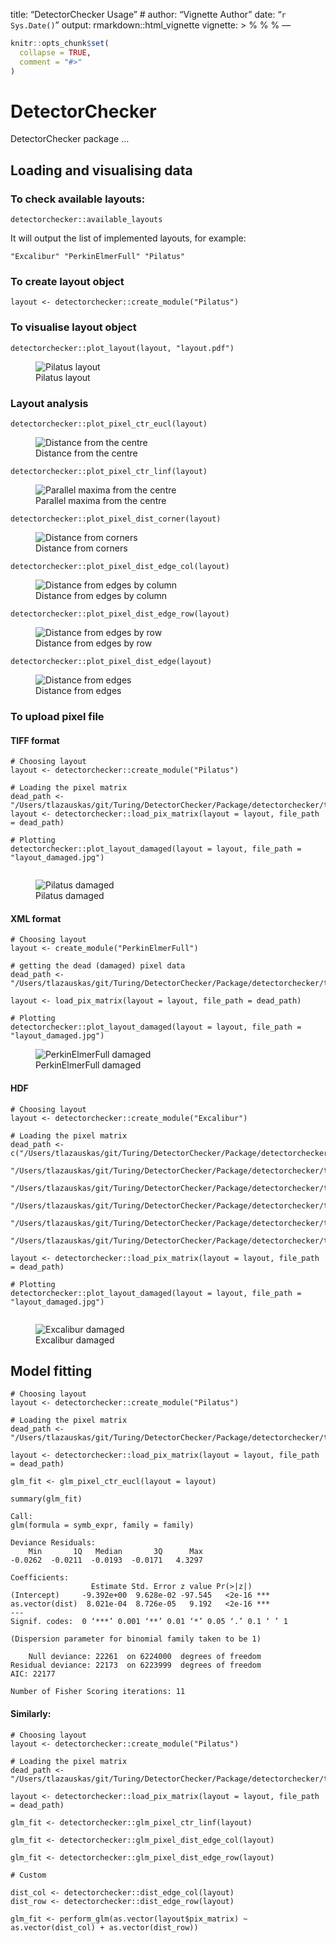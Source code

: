 
title: "DetectorChecker Usage"
# author: "Vignette Author"
date: "`r Sys.Date()`"
output: rmarkdown::html_vignette
vignette: >
  %\VignetteIndexEntry{Vignette Title}
  %\VignetteEngine{knitr::rmarkdown}
  %\VignetteEncoding{UTF-8}
---

```r
knitr::opts_chunk$set(
  collapse = TRUE,
  comment = "#>"
)
```

# DetectorChecker

DetectorChecker package ...

## Loading and visualising data

### To check available layouts:

```
detectorchecker::available_layouts
```

It will output the list of implemented layouts, for example:

```
"Excalibur" "PerkinElmerFull" "Pilatus" 
```

### To create layout object

```
layout <- detectorchecker::create_module("Pilatus")
```

### To visualise layout object

```
detectorchecker::plot_layout(layout, "layout.pdf")
```

![Pilatus layout](Pilatus_layout.jpg)

### Layout analysis

```
detectorchecker::plot_pixel_ctr_eucl(layout)
```

![Distance from the centre](pixel_ctr_eucl.jpg)

```
detectorchecker::plot_pixel_ctr_linf(layout)
```

![Parallel maxima from the centre](pixel_ctr_linf.jpg)

```
detectorchecker::plot_pixel_dist_corner(layout)
```

![Distance from corners](pixel_dist_corner.jpg)

```
detectorchecker::plot_pixel_dist_edge_col(layout)
```
![Distance from edges by column](pixel_dist_edge_col.jpg)

```
detectorchecker::plot_pixel_dist_edge_row(layout)
```
![Distance from edges by row](pixel_dist_edge_row.jpg)

```
detectorchecker::plot_pixel_dist_edge(layout)
```
![Distance from edges](pixel_dist_edge.jpg)

### To upload pixel file

#### TIFF format

```
# Choosing layout
layout <- detectorchecker::create_module("Pilatus")

# Loading the pixel matrix
dead_path <- "/Users/tlazauskas/git/Turing/DetectorChecker/Package/detectorchecker/tests/testthat/dead_pix/Pilatus/badpixel_mask.tif"
layout <- detectorchecker::load_pix_matrix(layout = layout, file_path = dead_path)

# Plotting
detectorchecker::plot_layout_damaged(layout = layout, file_path = "layout_damaged.jpg")
                      
```

![Pilatus damaged](Pilatus_damaged.jpeg)

#### XML format

```
# Choosing layout
layout <- create_module("PerkinElmerFull")

# getting the dead (damaged) pixel data
dead_path <- "/Users/tlazauskas/git/Turing/DetectorChecker/Package/detectorchecker/tests/testthat/dead_pix/PerkinElmer/BadPixelMap_0.bpm/BadPixelMap.bpm.xml"

layout <- load_pix_matrix(layout = layout, file_path = dead_path)

# Plotting
detectorchecker::plot_layout_damaged(layout = layout, file_path = "layout_damaged.jpg")
```

![PerkinElmerFull damaged](PerkinElmerFull_damaged.jpeg)

#### HDF

```
# Choosing layout
layout <- detectorchecker::create_module("Excalibur")

# Loading the pixel matrix
dead_path <- c("/Users/tlazauskas/git/Turing/DetectorChecker/Package/detectorchecker/tests/testthat/dead_pix/Excalibur/pixelmask.fem1.hdf", 
               "/Users/tlazauskas/git/Turing/DetectorChecker/Package/detectorchecker/tests/testthat/dead_pix/Excalibur/pixelmask.fem2.hdf",
               "/Users/tlazauskas/git/Turing/DetectorChecker/Package/detectorchecker/tests/testthat/dead_pix/Excalibur/pixelmask.fem3.hdf",
               "/Users/tlazauskas/git/Turing/DetectorChecker/Package/detectorchecker/tests/testthat/dead_pix/Excalibur/pixelmask.fem4.hdf",
               "/Users/tlazauskas/git/Turing/DetectorChecker/Package/detectorchecker/tests/testthat/dead_pix/Excalibur/pixelmask.fem5.hdf",
               "/Users/tlazauskas/git/Turing/DetectorChecker/Package/detectorchecker/tests/testthat/dead_pix/Excalibur/pixelmask.fem6.hdf")

layout <- detectorchecker::load_pix_matrix(layout = layout, file_path = dead_path)

# Plotting
detectorchecker::plot_layout_damaged(layout = layout, file_path = "layout_damaged.jpg")
                      
```

![Excalibur damaged](Excalibur_damaged.jpeg)

## Model fitting

```
# Choosing layout
layout <- detectorchecker::create_module("Pilatus")

# Loading the pixel matrix
dead_path <- "/Users/tlazauskas/git/Turing/DetectorChecker/Package/detectorchecker/tests/testthat/dead_pix/Pilatus/badpixel_mask.tif"

layout <- detectorchecker::load_pix_matrix(layout = layout, file_path = dead_path)

glm_fit <- glm_pixel_ctr_eucl(layout = layout)

summary(glm_fit)
```

```
Call:
glm(formula = symb_expr, family = family)

Deviance Residuals: 
    Min       1Q   Median       3Q      Max  
-0.0262  -0.0211  -0.0193  -0.0171   4.3297  

Coefficients:
                  Estimate Std. Error z value Pr(>|z|)    
(Intercept)     -9.392e+00  9.628e-02 -97.545   <2e-16 ***
as.vector(dist)  8.021e-04  8.726e-05   9.192   <2e-16 ***
---
Signif. codes:  0 ‘***’ 0.001 ‘**’ 0.01 ‘*’ 0.05 ‘.’ 0.1 ‘ ’ 1

(Dispersion parameter for binomial family taken to be 1)

    Null deviance: 22261  on 6224000  degrees of freedom
Residual deviance: 22173  on 6223999  degrees of freedom
AIC: 22177

Number of Fisher Scoring iterations: 11
```

#### Similarly:
```
# Choosing layout
layout <- detectorchecker::create_module("Pilatus")

# Loading the pixel matrix
dead_path <- "/Users/tlazauskas/git/Turing/DetectorChecker/Package/detectorchecker/tests/testthat/dead_pix/Pilatus/badpixel_mask.tif"

layout <- detectorchecker::load_pix_matrix(layout = layout, file_path = dead_path)

glm_fit <- detectorchecker::glm_pixel_ctr_linf(layout)

glm_fit <- detectorchecker::glm_pixel_dist_edge_col(layout)

glm_fit <- detectorchecker::glm_pixel_dist_edge_row(layout)

# Custom

dist_col <- detectorchecker::dist_edge_col(layout)
dist_row <- detectorchecker::dist_edge_row(layout)

glm_fit <- perform_glm(as.vector(layout$pix_matrix) ~ as.vector(dist_col) + as.vector(dist_row))

```
